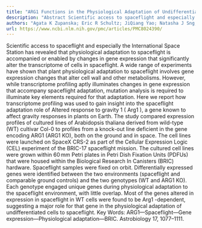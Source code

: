 ```yaml
---
title: "ARG1 Functions in the Physiological Adaptation of Undifferentiated Plant Cells to Spaceflight"
description: "Abstract Scientific access to spaceflight and especially the International Space Station has revealed that physiological adaptation to spaceflight is accompanied or enabled by changes in gene expressi..."
authors: "Agata K Zupanska; Eric R Schultz; JiQiang Yao; Natasha J Sng; Mingqi Zhou; Jordan B Callaham; Robert J Ferl; Anna-Lisa Paul"
url: https://www.ncbi.nlm.nih.gov/pmc/articles/PMC8024390/
---
```


Scientific access to spaceflight and especially the International Space Station has revealed that physiological adaptation to spaceflight is accompanied or enabled by changes in gene expression that significantly alter the transcriptome of cells in spaceflight. A wide range of experiments have shown that plant physiological adaptation to spaceflight involves gene expression changes that alter cell wall and other metabolisms. However, while transcriptome profiling aptly illuminates changes in gene expression that accompany spaceflight adaptation, mutation analysis is required to illuminate key elements required for that adaptation. Here we report how transcriptome profiling was used to gain insight into the spaceflight adaptation role of Altered response to gravity 1 ( Arg1 ), a gene known to affect gravity responses in plants on Earth. The study compared expression profiles of cultured lines of Arabidopsis thaliana derived from wild-type (WT) cultivar Col-0 to profiles from a knock-out line deficient in the gene encoding ARG1 (ARG1 KO), both on the ground and in space. The cell lines were launched on SpaceX CRS-2 as part of the Cellular Expression Logic (CEL) experiment of the BRIC-17 spaceflight mission. The cultured cell lines were grown within 60 mm Petri plates in Petri Dish Fixation Units (PDFUs) that were housed within the Biological Research In Canisters (BRIC) hardware. Spaceflight samples were fixed on orbit. Differentially expressed genes were identified between the two environments (spaceflight and comparable ground controls) and the two genotypes (WT and ARG1 KO). Each genotype engaged unique genes during physiological adaptation to the spaceflight environment, with little overlap. Most of the genes altered in expression in spaceflight in WT cells were found to be Arg1 -dependent, suggesting a major role for that gene in the physiological adaptation of undifferentiated cells to spaceflight. Key Words: ARG1—Spaceflight—Gene expression—Physiological adaptation—BRIC. Astrobiology 17, 1077–1111.
